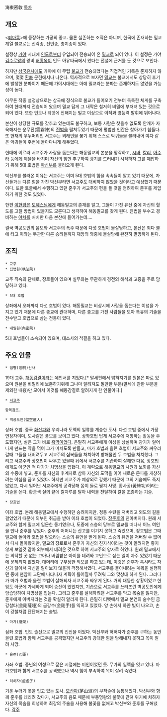 海東密敎
[[목차]]
== 개요 ==
<[[퇴마록]]>에 등장하는 가공의 종교. 물론 실존하는 조직은 아니며, 한국에 존재하는 밀교계열 불교로는 진각종, 진언종, 총지종이 있다.

설정상 [[가야]] 시대에 [[인도]]로부터 유입되어 전승되어 온 [[밀교]]로 되어 있다. 이 설정은 가야 [[김수로왕]]의 왕비 [[허황옥]]이 인도 아유타국에서 왔다는 전설에 근거를 둔 것으로 보인다.

하지만 [[삼국유사]]에도 가야에 이 무렵 [[불교]]가 전승되었다는 직접적인 기록은 존재하지 않으며, 몇몇 [[환빠]] 문헌에서나 나온다. 역사적으로 보자면 [[밀교]]는 불교에서도 상당히 후기에 발생한 분파이기 때문에 가야시대에는 아예 밀교라는 분파는 존재하지도 않았을 가능성이 높다.

아무튼 작중 설정상으로는 삼국에 정식으로 불교가 들어오기 전부터 독특한 체계를 구축하여 현대까지 전승되어 왔으며 밀교 답게 그 내막은 철저히 비밀에 부쳐져 있는 것으로 되어 있다. 또한 인도나 티벳에 전해지는 밀교 이상으로 이적과 영능력 발휘에 뛰어나다.

본산이 상당한 규모를 갖추고 있는데도 불구하고, 보통 사람은 찾을수 없도록 안개가 자욱해지는 운무진(雲霧陣)의 [[진법]]을 펼쳐두었기 때문에 평범한 인간은 찾아가기 힘들다. 또 현재의 우두머리인 서교주는 외래인을 쫓기 위해 스스로 악귀들을 불러내어 야차 같은 악귀들이 주변에 돌아다니게 해두었다.

현대에 이르러 서교주가 사람을 돕는다는 해동밀교의 본분을 망각하고, [[시바]], [[칼리]], [[아수라]] 등에게 제물을 바치며 자신의 힘만 추구하여 광기를 드러내기 시작하자 그를 제압하기 위해 5대 호법은 [[박신부]]를 불러오게 된다.

박신부를 불러온 이유는 서교주는 이미 5대 호법의 힘을 속속들이 알고 있기 때문에, 자신들과는 다른 힘을 가진 박신부라면 서교주도 대비하지 않았을 것이라고 예상했기 때문이다. 또한 토굴에서 수행하고 있던 준후가 서교주의 편을 들 것을 염려하여 준후를 제압하기 위한 것도 있었다.

한편 [[이현암]]은 [[도혜스님]]에게 해동밀교의 존재를 알고, 그들이 가진 유산 중에 자신의 혈도를 고칠 방법이 있을지도 모른다고 생각하여 해동밀교를 찾게 된다. 진법을 부수고 경비하는 [[야차]]를 처치한 다음 본산에 들어가는데….

결국 벽공도인의 음모와 서교주의 폭주 때문에 다섯 호법이 몰살당하고, 본산은 죄다 불에 타고 이와는 무관한 다른 승려들까지 재앙의 와중에 몰살당해 완전히 멸망하게 된다.

== 조직 ==
 * 교주
 * 집법원(執法院)
교주 직속의 단체로, 장로들이 있으며 실무와는 무관하게 경전의 해석과 고증을 주로 담당하고 있다.
 * 5대 호법
상좌에서 오좌까지 다섯 호법이 있다. 해동밀교는 비상시에 사람을 돕는다는 이념을 가지고 있기 때문에 다른 종교에 관대하며, 다른 종교를 가진 사람들을 모아 특유의 기술을 전수받고 호법으로 삼는 전통이 있다.
 * 내밀원(內密院)
5대 호법들이 소속되어 있으며, 대소사의 척결을 하고 있다.
== 주요 인물 ==
 * 법명(法明)선사
19대 교주. [[해동감결]]이라는 예언서를 지었다.[* 말세편에서 밝혀지기를 원본은 따로 있으며 원본을 비밀리에 보존하기위해 그나마 알려져도 될만한 부분(말세에 관한 부분을 제외한 내용)만 모아서 이것를 해동감결로 알려지게 한 인물이다.]

 * [[서교주]]

 항목참조.

 * 벽공도인(璧空道人)
상좌 호법. 중국 [[화산파]]와 우리나라 도맥의 일류를 계승한 도사. 다섯 호법 중에서 가장 연장자이며, 도사같은 풍모를 보이고 있다.
상좌호법 답게 서교주에 저항하는 활동을 주도했지만, 실은 그가 바로 [[흑막]]이었다. 은밀히 서교주에게 이성을 상실하며 광기가 일어나게 만드는 약을 먹여 그가 미치도록 만들고, 마가 호법과 을련 호법이 서교주와 싸우러 갈때 그들을 내버려두고 서교주의 심복들을 처치하여 방해물인 두 호법을 처치했다. 그리고 서교주와 장호법이 싸우고 있을때 뒤에서 서교주를 기습하여 살해한 다음, 장호법에게도 아군인 척 다가가 치명상을 입혔다.
이 계략으로 해동밀교의 사원과 보화를 자신의 수중에 넣고, 준후를 자신의 후계자로 삼아 자신의 도맥을 이어 새로운 문파를 개창하려는 야심을 품고 있었다.
하지만 서교주가 예상외로 강했기 때문에 그의 기습에도 죽지 않았고, 다시 일어난 서교주에게 공격당해 몸이 둘로 찢겨 사망.
황사공(黃絲功)이라는 기술을 쓴다. 황금색 실의 끝에 칼자루를 달아 내력을 전달하여 칼을 조종하는 기술.

 * 장호법
이좌 호법. 본래 해동밀교에서 수행하던 승려이지만, 정통 수련을 저버리고 외도의 길을 걸었었기 때문에 외부인 취급을 받아 이좌 호법이 되었다.
[[장준후]]의 친아버지다.
원래 서교주와 함께 밀교에 입문한 동기였으나, 도중에 스승의 당부로 밀교를 떠나서 어느 여인을 만나 준후를 낳았다. 준후의 어머니는 산고를 이기지 못하고 죽었으며, 장호법은 그때 밀교에 돌아와 호법을 맡으라는 스승의 유언을 받게 된다.
스승의 유언을 저버릴 수 없어서 다시 돌아왔지만, 밀교의 장로로서 준후가 자신의 친자식이라는 것이 알려지면 좋지 않게 보일것 같아 외부에서 데려온 것으로 하여 서교주의 양자로 하였다. 원래 밀교에서는 의탁할 곳 없는 고아나 버림받은 아이를 데려와 교인으로 삼는 일이 자주 있었기 때문에 문제되지 않았다.
대머리에 구부정한 외모를 하고 있는데, 이것은 준후가 혹시라도 자신과 닮아서 자신을 알아보지 않을까 걱정해서였다.
서교주를 몰아내려는 계획을 실행하던 중에 현암이 교단에 나타나자 계획이 틀어질까 두려워 그와 맞상대 하게 된다. 그러다가 마가 호법과 을련 호법이 살해되자 서교주와 싸우게 된다. 거의 대등한 상황이었고 현암도 아군에 가세하게 되어 승산이 있었지만, 기습으로 서교주를 쓰러뜨린 벽공도인에게 암습당하여 치명상을 입는다. 그리고 준후를 살해하려던 서교주를 막고 목숨을 잃지만, 준후에게 아버지라는 것을 확실히 알리게 된다.
은밀히 티벳에서 밀교 본연의 술수인 금강살타(金剛薩唾)의 금강수(金剛手)를 익히고 있었다. 양 손에서 하얀 빛이 나오고, 손이 강철처럼 단단해지는 술법.

 * 마가(磨架)
삼좌 호법. 인도 출신으로 밀교의 진전을 이었다.
박신부와 허허자가 준후를 구하는 동안 을련 호법과 함께 서교주를 공격했지만 서교주의 강대한 힘을 당해내지 못하고 목이 잘려 사망.

 * 을련(乙蓮)
사좌 호법. 중년의 여성으로 젊은 시절에는 미인이었던 듯. 무가의 일맥을 잇고 있다.
마가호법과 함께 서교주를 공격했으나 역시 힘이 부족하여 목이 잘려 죽었다.

 * 허허자(虛虛子)
기운 누더기 옷을 입고 있는 도사. [[모산파]](茅山派)의 부적술에 능통해있다.
박신부와 함께 준후를 데리려 갔다가, 서교주의 음모 때문에 부동명왕의 불꽃에 갇혀 위기에 처하자 자신의 목숨을 희생하여 최강의 주술을 사용해 불꽃을 없애고 박신부와 준후를 구해냈다.
[[각주]]
